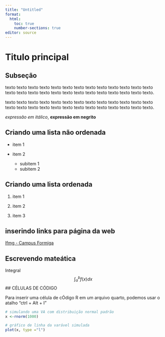 ```yaml
---
title: "Untitled"
format: 
  html:
    toc: true
    number-sections: true
editor: source
---
```

# Titulo principal

## Subseção

texto texto texto texto texto texto texto texto texto texto texto texto texto 
texto texto texto texto texto texto texto texto texto texto texto texto texto.

texto texto texto texto texto texto texto texto texto texto texto texto texto 
texto texto texto texto texto texto texto texto texto texto texto texto texto.

*expressão em itálico*, **expressão em negrito**

## Criando uma lista não ordenada

- item 1

- item 2
    - subitem 1
    - subitem 2
    
## Criando uma lista ordenada
1. item 1

2. item 2

3. item 3

## inserindo links para página da web

[Ifmg - Campus Formiga](https://formiga.ifmg.edu.br/){target="_blank"}

## Escrevendo mateática

Integral
$$
\int_{a}^{b} f(x) dx
$$
## CÉLULAS DE CÓDIGO

Para inserir uma célula de cÓdigo R em um arquivo quarto, podemos usar o atalho "ctrl + Alt + I"

```r
# simulando uma VA com distribuição normal padrão
x <-rnorm(1000)

# gráfico de linha da varável simulada
plot(x, type ="l")
```
